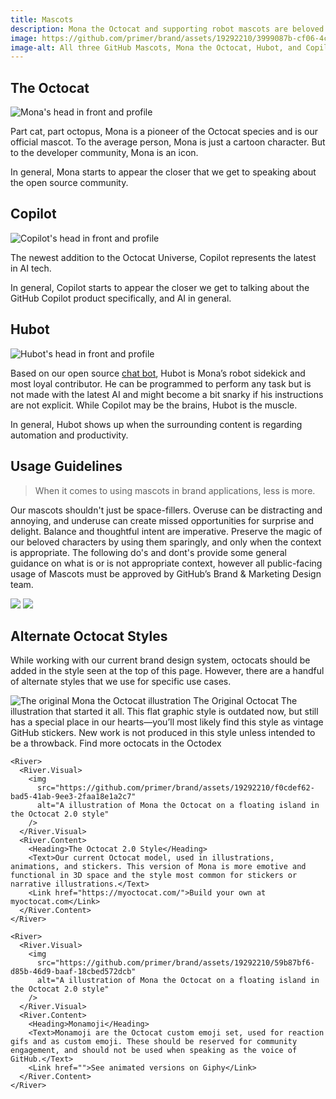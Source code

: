```yaml
---
title: Mascots
description: Mona the Octocat and supporting robot mascots are beloved icons of the open source community, and an intregal part of GitHub's brand. We take protecting her and her robot sidekicks seriously, and have developed the following guidelines to help keep her from going the way of Clippy™. Before slapping a mascot on a piece of content, please consider the following guidelines.
image: https://github.com/primer/brand/assets/19292210/3999087b-cf06-4c32-8d42-1f03224ff69c
image-alt: All three GitHub Mascots, Mona the Octocat, Hubot, and Copilot.
---
```



## The Octocat

![Mona's head in front and profile](https://github.com/primer/brand/assets/19292210/8865f073-1a37-4130-8b4b-1824f732de98)

Part cat, part octopus, Mona is a pioneer of the Octocat species and is our official mascot. To the average person, Mona is just a cartoon character. But to the developer community, Mona is an icon.

In general, Mona starts to appear the closer that we get to speaking about the open source community.

## Copilot

![Copilot's head in front and profile](https://github.com/primer/brand/assets/19292210/3e1544d0-c9cd-4029-a5e4-824b861203e1)

The newest addition to the Octocat Universe, Copilot represents the latest in AI tech.

In general, Copilot starts to appear the closer we get to talking about the GitHub Copilot product specifically, and AI in general.

## Hubot

![Hubot's head in front and profile](https://github.com/primer/brand/assets/19292210/73ecc3b7-8e2a-4cf5-84aa-476fda3eafb0)

Based on our open source [chat bot](https://hubotio.github.io/hubot/), Hubot is Mona’s robot sidekick and most loyal contributor. He can be programmed to perform any task but is not made with the latest AI and might become a bit snarky if his instructions are not explicit. While Copilot may be the brains, Hubot is the muscle.

In general, Hubot shows up when the surrounding content is regarding automation and productivity.

## Usage Guidelines

> When it comes to using mascots in brand applications, less is more.

Our mascots shouldn't just be space-fillers. Overuse can be distracting and annoying, and underuse can create missed opportunities for surprise and delight. Balance and thoughtful intent are imperative. Preserve the magic of our beloved characters by using them sparingly, and only when the context is appropriate. The following do's and dont's provide some general guidance on what is or is not appropriate context, however all public-facing usage of Mascots must be approved by GitHub’s Brand & Marketing Design team.

<DoDontContainer stacked>
  <Do>
    <img src="https://github.com/primer/brand/assets/19292210/4533e7dc-c307-4ef1-a677-d1b69a8109c1" />
  </Do>
  <Dont>
    <img src="https://github.com/primer/brand/assets/19292210/05ea96b2-a1b9-46ab-89dd-98bc4308eb45" />
  </Dont>
</DoDontContainer>

## Alternate Octocat Styles

While working with our current brand design system, octocats should be added in the style seen at the top of this page. However, there are a handful of alternate styles that we use for specific use cases.

<div className="custom-component">
    <River>
      <River.Visual>
        <img
          src="https://github.com/primer/brand/assets/19292210/1393dbe7-c62d-4fcd-aa52-58f10e195110"
          alt="The original Mona the Octocat illustration"
        />
      </River.Visual>
      <River.Content>
        <Heading>The Original Octocat</Heading>
        <Text>The illustration that started it all. This flat graphic style is outdated now, but still has a special place in our hearts—you’ll most likely find this style as vintage GitHub stickers. New work is not produced in this style unless intended to be a throwback.</Text>
        <Link href="https://octodex.github.com/">Find more octocats in the Octodex</Link>
      </River.Content>
    </River>
   
    <River>
      <River.Visual>
        <img
          src="https://github.com/primer/brand/assets/19292210/f0cdef62-bad5-41ab-9ee3-2faa18e1a2c7"
          alt="A illustration of Mona the Octocat on a floating island in the Octocat 2.0 style"
        />
      </River.Visual>
      <River.Content>
        <Heading>The Octocat 2.0 Style</Heading>
        <Text>Our current Octocat model, used in illustrations, animations, and stickers. This version of Mona is more emotive and functional in 3D space and the style most common for stickers or narrative illustrations.</Text>
        <Link href="https://myoctocat.com/">Build your own at myoctocat.com</Link>
      </River.Content>
    </River>

    <River>
      <River.Visual>
        <img
          src="https://github.com/primer/brand/assets/19292210/59b87bf6-d85b-46d9-baaf-18cbed572dcb"
          alt="A illustration of Mona the Octocat on a floating island in the Octocat 2.0 style"
        />
      </River.Visual>
      <River.Content>
        <Heading>Monamoji</Heading>
        <Text>Monamoji are the Octocat custom emoji set, used for reaction gifs and as custom emoji. These should be reserved for community engagement, and should not be used when speaking as the voice of GitHub.</Text>
        <Link href="">See animated versions on Giphy</Link>
      </River.Content>
    </River>

</div>
